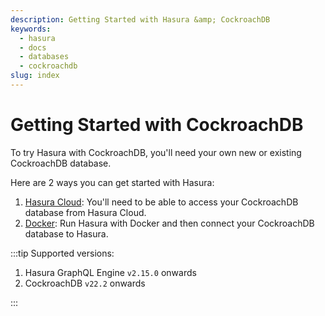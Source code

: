 ```yaml
---
description: Getting Started with Hasura &amp; CockroachDB
keywords:
  - hasura
  - docs
  - databases
  - cockroachdb
slug: index
---
```


# Getting Started with CockroachDB

To try Hasura with CockroachDB, you'll need your own new or existing CockroachDB database.

Here are 2 ways you can get started with Hasura:

1.  [Hasura Cloud](/databases/postgres/cockroachdb/getting-started/cloud.mdx): You'll need to be able to access your
    CockroachDB database from Hasura Cloud.
2.  [Docker](/databases/postgres/cockroachdb/getting-started/docker.mdx): Run Hasura with Docker and then connect your
    CockroachDB database to Hasura.

:::tip Supported versions:

<!--
TODO: confirm after release
https://hasurahq.atlassian.net/browse/NDAT-192
-->

1.  Hasura GraphQL Engine `v2.15.0` onwards
2.  CockroachDB `v22.2` onwards

:::
